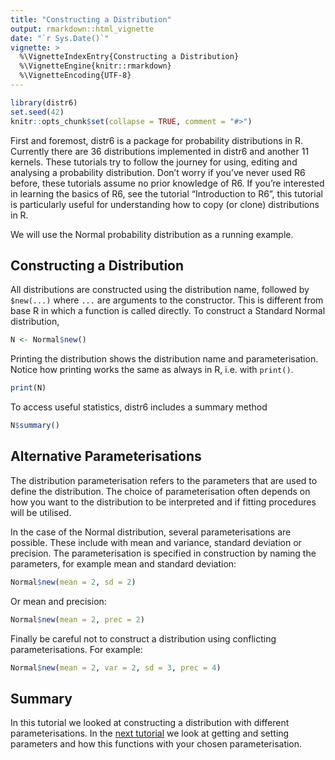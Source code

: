 ```yaml
---
title: "Constructing a Distribution"
output: rmarkdown::html_vignette
date: "`r Sys.Date()`"
vignette: >
  %\VignetteIndexEntry{Constructing a Distribution}
  %\VignetteEngine{knitr::rmarkdown}
  %\VignetteEncoding{UTF-8}
---
```


```r
library(distr6)
set.seed(42)
knitr::opts_chunk$set(collapse = TRUE, comment = "#>")
```

First and foremost, distr6 is a package for probability distributions in R. Currently there are 36 distributions implemented in distr6 and another 11 kernels. These tutorials try to follow the journey for using, editing and analysing a probability distribution. Don't worry if you've never used R6 before, these tutorials assume no prior knowledge of R6. If you're interested in learning the basics of R6, see the tutorial "Introduction to R6", this tutorial is particularly useful for understanding how to copy (or clone) distributions in R.

We will use the Normal probability distribution as a running example.

## Constructing a Distribution

All distributions are constructed using the distribution name, followed by `$new(...)` where `...` are arguments to the constructor. This is different from base R in which a function is called directly. To construct a Standard Normal distribution,

```r
N <- Normal$new()
```

Printing the distribution shows the distribution name and parameterisation. Notice how printing works the same as always in R, i.e. with `print()`.

```r
print(N)
```

To access useful statistics, distr6 includes a summary method

```r
N$summary()
```


## Alternative Parameterisations

The distribution parameterisation refers to the parameters that are used to define the distribution. The choice of parameterisation often depends on how you want to the distribution to be interpreted and if fitting procedures will be utilised.

In the case of the Normal distribution, several parameterisations are possible. These include with mean and variance, standard deviation or precision. The parameterisation is specified in construction by naming the parameters, for example mean and standard deviation:
```r
Normal$new(mean = 2, sd = 2)
```

Or mean and precision:
```r
Normal$new(mean = 2, prec = 2)
```

Finally be careful not to construct a distribution using conflicting parameterisations. For example:
```r
Normal$new(mean = 2, var = 2, sd = 3, prec = 4)
```

## Summary

In this tutorial we looked at constructing a distribution with different parameterisations. In the [next tutorial](https://xoopr.github.io/distr6/articles/webs/parameters.html) we look at getting and setting parameters and how this functions with your chosen parameterisation.
